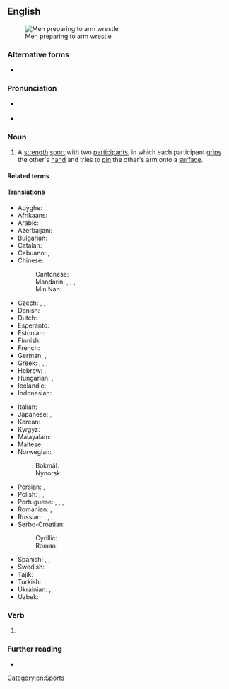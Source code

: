 {{also|arm-wrestling}}

==English==
[[File:Wikimania_4_augustus_2005_011.jpg|thumb|Men preparing to arm wrestle]]

===Alternative forms===
* {{alter|en|arm-wrestling}}

===Pronunciation===
* {{a|UK}} {{IPA|en|/ˈɑːm ˌɹɛs.lɪŋ/}}
* {{a|US}} {{IPA|en|/ˈɑɹm ˌɹɛs.lɪŋ/}}

===Noun===
{{en-noun|-}}

# A [[strength]] [[sport]] with two [[participant]]s, in which each participant [[grip]]s the other's [[hand]] and tries to [[pin]] the other's arm onto a [[surface]].

====Related terms====
{{rel2
|en|arm-wrestle
|arm wrestler
}}

====Translations====
{{trans-top|a sport}}
* Adyghe: {{t|ady|ӏэтэчэн}}
* Afrikaans: {{t|af|armdruk}}
* Arabic: {{t|ar|مُصَارَعَة ذراعية|f}}
* Azerbaijani: {{t|az|armrestlinq}}
* Bulgarian: {{t|bg|канадска борба|f}}
* Catalan: {{t+|ca|torcebraç|m}}
* Cebuano: {{t|ceb|bo}}, {{t|ceb|gangi}}
* Chinese:
*: Cantonese: {{t|yue|拗手瓜|tr=aau2 sau2 gwaa1}}
*: Mandarin: {{t|cmn|比腕力|tr=bǐwànlì}}, {{t|cmn|掰手腕|tr=bāishǒuwàn}}, {{t|cmn|扳手勁|tr=bānshǒujìn}}, {{t|cmn|掰腕子|tr=bāiwànzi}}
*: Min Nan: {{t+|nan|遏手把|tr=at-chhiú-pà}}
* Czech: {{t|cs|sportovní přetláčení rukou|m}}, {{t|cs|přetláčení|m}}, {{t+|cs|páka|f}}
* Danish: {{t|da|armlægning|c}}
* Dutch: {{t|nl|armworsteling|f}}
* Esperanto: {{t|eo|pojnduelo}}
* Estonian: {{t|et|käesurumine}}
* Finnish: {{t+|fi|kädenvääntö}}
* French: {{t+|fr|bras de fer|m}}
* German: {{t|de|Armdrücken|n}}, {{t|de|Armwrestling|n}} {{qualifier|competitive}}
* Greek: {{t+|el|μπρα-ντε-φέρ|n}}, {{t+|el|μπραντεφέρ|n}}, {{t+|el|πάλη βραχίονα|f}}, {{t+|el|χειροπάλη|f}}
* Hebrew: {{t+|he|הוֹרָדֵת יָדַיִם|f}}, {{t+|he|הוֹרָדֵת ידיים|f}}
* Hungarian: {{t|hu|karbirkózás}}, {{t|hu|szkander}}
* Icelandic: {{t+|is|sjómaður|m}}
* Indonesian: {{t+|id|panco}}
{{trans-mid}}
* Italian: {{t|it|braccio di ferro|m}}
* Japanese: {{t+|ja|アームレスリング|tr=āmu resuringu}}, {{t|ja|腕相撲|tr=うでずもう, udezumō}}
* Korean: {{t|ko|팔씨름}}
* Kyrgyz: {{t|ky|кол күрөш}}
* Malayalam: {{t|ml|പഞ്ചഗുസ്തി}}
* Maltese: {{t|mt|tal-id}}
* Norwegian:
*: Bokmål: {{t|nb|håndbak|m}}
*: Nynorsk: {{t|nn|handbak|m}}
* Persian: {{t|fa|مچ‌اندازی}}, {{t|fa|مچ اندازی}}
* Polish: {{t|pl|siłowanie na rękę|n}}, {{t|pl|siłowanie się|n}}, {{t|pl|siłowanie się na rękę|n}}
* Portuguese: {{t|pt|queda de braço|f}}, {{t+|pt|braço de ferro|m}}, {{t|pt|luta de braço|f}}, {{t|pt|quebra de braço|f}}
* Romanian: {{t|ro|skandenberg|n}}, {{t|ro|skanderbeg|n}}
* Russian: {{t|ru|борьба́ на рука́х|f}}, {{t+|ru|армре́стлинг|m|tr=armrɛ́stling}}, {{t+|ru|рукобо́рье|n}}, {{t+|ru|армспо́рт|m}}
* Serbo-Croatian:
*: Cyrillic: {{t|sh|хр̀ва̄ње рукама|n}}
*: Roman: {{t|sh|hr̀vānje rukama|n}}
* Spanish: {{t+|es|pulso|m}}, {{t|es|fuerzitas|m}}, {{t+|es|pulseada|f}}
* Swedish: {{t+|sv|armbrytning|c}}
* Tajik: {{t|tg|дастхобонӣ}}
* Turkish: {{t+|tr|bilek güreşi}}
* Ukrainian: {{t|uk|рукоборство}}, {{t|uk|армрестлінг}}
* Uzbek: {{t|uz|armrestling}}
{{trans-bottom}}

===Verb===
{{head|en|verb form}}

# {{present participle of|en|arm wrestle}}

===Further reading===
* {{pedia}}

[[Category:en:Sports]]